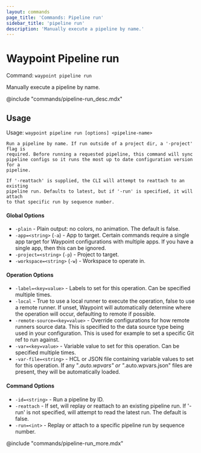 ```yaml
---
layout: commands
page_title: 'Commands: Pipeline run'
sidebar_title: 'pipeline run'
description: 'Manually execute a pipeline by name.'
---
```


# Waypoint Pipeline run

Command: `waypoint pipeline run`

Manually execute a pipeline by name.

@include "commands/pipeline-run_desc.mdx"

## Usage

Usage: `waypoint pipeline run [options] <pipeline-name>`

    Run a pipeline by name. If run outside of a project dir, a '-project' flag is
    required. Before running a requested pipeline, this command will sync
    pipeline configs so it runs the most up to date configuration version for a
    pipeline.

    If '-reattach' is supplied, the CLI will attempt to reattach to an existing
    pipeline run. Defaults to latest, but if '-run' is specified, it will attach
    to that specific run by sequence number.

#### Global Options

- `-plain` - Plain output: no colors, no animation. The default is false.
- `-app=<string>` (`-a`) - App to target. Certain commands require a single app target for Waypoint configurations with multiple apps. If you have a single app, then this can be ignored.
- `-project=<string>` (`-p`) - Project to target.
- `-workspace=<string>` (`-w`) - Workspace to operate in.

#### Operation Options

- `-label=<key=value>` - Labels to set for this operation. Can be specified multiple times.
- `-local` - True to use a local runner to execute the operation, false to use a remote runner.
  If unset, Waypoint will automatically determine where the operation will occur,
  defaulting to remote if possible.
- `-remote-source=<key=value>` - Override configurations for how remote runners source data. This is specified to the data source type being used in your configuration. This is used for example to set a specific Git ref to run against.
- `-var=<key=value>` - Variable value to set for this operation. Can be specified multiple times.
- `-var-file=<string>` - HCL or JSON file containing variable values to set for this operation. If any "_.auto.wpvars" or "_.auto.wpvars.json" files are present, they will be automatically loaded.

#### Command Options

- `-id=<string>` - Run a pipeline by ID.
- `-reattach` - If set, will replay or reattach to an existing pipeline run. If '-run' is not specified, will attempt to read the latest run. The default is false.
- `-run=<int>` - Replay or attach to a specific pipeline run by sequence number.

@include "commands/pipeline-run_more.mdx"
